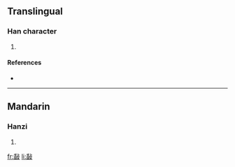 ==Translingual==

===Han character===
{{Han char|rn=66|rad=攴|as=09|sn=13|four=|canj=竹X卜水 (HXYE), 一X卜水 (MXYE)}}

# {{defn|Han|sort=攴09}}

====References====
* {{Han ref|kx=0474.040|dkj=13308|dj=0827.160|hdz=21469.200|uh=656E|ud=25966}}

----

==Mandarin==

===Hanzi===
{{cmn-hanzi|pin=[[xiá]] ([[xia2]])|wg=hsia<sup>2</sup>}}

# {{defn|Mandarin|sort=攴09}}

[[fr:敮]]
[[li:敮]]